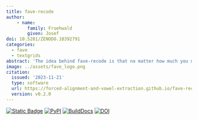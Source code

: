 ```yaml
---
title: fave-recode
author:
    - name:
        family: Fruehwald
        given: Josef
doi: 10.5281/ZENODO.10392791
categories: 
  - fave
  - textgrids
abstract: 'The idea behind fave-recode is that no matter how much you may adjust the dictionary of a forced-aligner, you may still want to make programmatic changes to the output.'
image: ../assets/fave_logo.png
citation:
  issued: '2023-11-21'
  type: software
  url: https://forced-alignment-and-vowel-extraction.github.io/fave-recode/
  version: v0.2.0
---
```

[![Static Badge](https://img.shields.io/badge/GH-get_it_on_Github-blue?logo=github)](https://github.com/Forced-Alignment-and-Vowel-Extraction/fave-recode)
[![PyPI](https://img.shields.io/pypi/v/fave-recode.png)](https://pypi.org/project/fave-recode/)
[![BuildDocs](https://github.com/Forced-Alignment-and-Vowel-Extraction/fave-recode/actions/workflows/build-docs.yml/badge.svg)](https://forced-alignment-and-vowel-extraction.github.io/fave-recode/)
[![DOI](https://zenodo.org/badge/605740158.svg)](https://zenodo.org/badge/latestdoi/605740158)
